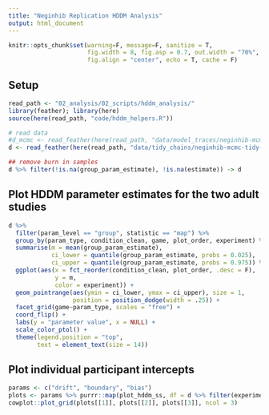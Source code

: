 ```yaml
---
title: "Neginhib Replication HDDM Analysis"
output: html_document
---
```


```r
knitr::opts_chunk$set(warning=F, message=F, sanitize = T, 
                      fig.width = 8, fig.asp = 0.7, out.width = "70%", 
                      fig.align = "center", echo = T, cache = F)
```

## Setup

```r
read_path <- "02_analysis/02_scripts/hddm_analysis/"
library(feather); library(here)
source(here(read_path, "code/hddm_helpers.R"))

# read data
#d_mcmc <- read_feather(here(read_path, "data/model_traces/neginhib-mcmc-within-tidy.feather"))
d <- read_feather(here(read_path, "data/tidy_chains/neginhib-mcmc-tidy-all.feather"))

## remove burn in samples
d %>% filter(!is.na(group_param_estimate), !is.na(estimate)) -> d
```

## Plot HDDM parameter estimates for the two adult studies

```r
d %>% 
  filter(param_level == "group", statistic == "map") %>% 
  group_by(param_type, condition_clean, game, plot_order, experiment) %>% 
  summarise(m = mean(group_param_estimate),
            ci_lower = quantile(group_param_estimate, probs = 0.025),
            ci_upper = quantile(group_param_estimate, probs = 0.975)) %>% 
  ggplot(aes(x = fct_reorder(condition_clean, plot_order, .desc = F),
             y = m, 
             color = experiment)) +
  geom_pointrange(aes(ymin = ci_lower, ymax = ci_upper), size = 1,
                  position = position_dodge(width = .25)) +
  facet_grid(game~param_type, scales = "free") +
  coord_flip() +
  labs(y = "parameter value", x = NULL) +
  scale_color_ptol() +
  theme(legend.position = "top",
        text = element_text(size = 14))  
```

## Plot individual participant intercepts

```r
params <- c("drift", "boundary", "bias")
plots <- params %>% purrr::map(plot_hddm_ss, df = d %>% filter(experiment == "replication-filtered"))
cowplot::plot_grid(plots[[1]], plots[[2]], plots[[3]], ncol = 3)
```

